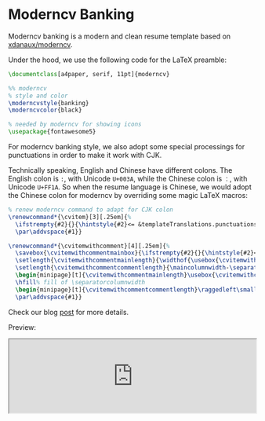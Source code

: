 # Moderncv Banking

Moderncv banking is a modern and clean resume template based on
[xdanaux/moderncv](https://github.com/xdanaux/moderncv).

Under the hood, we use the following code for the LaTeX preamble:

```latex
\documentclass[a4paper, serif, 11pt]{moderncv}

%% moderncv
% style and color
\moderncvstyle{banking}
\moderncvcolor{black}

% needed by moderncv for showing icons
\usepackage{fontawesome5}
```

For moderncv banking style, we also adopt some special processings for
punctuations in order to make it work with CJK.

Technically speaking, English and Chinese have different colons. The English
colon is `:`, with Unicode `U+003A`, while the Chinese colon is `：`, with
Unicode `U+FF1A`. So when the resume language is Chinese, we would adopt the
Chinese colon for moderncv by overriding some magic LaTeX macros:

```latex
% renew moderncv command to adapt for CJK colon
\renewcommand*{\cvitem}[3][.25em]{%
  \ifstrempty{#2}{}{\hintstyle{#2}<= &templateTranslations.punctuations.Colon =>}{#3}%
  \par\addvspace{#1}}

\renewcommand*{\cvitemwithcomment}[4][.25em]{%
  \savebox{\cvitemwithcommentmainbox}{\ifstrempty{#2}{}{\hintstyle{#2}<= &templateTranslations.punctuations.Colon =>}#3}%
  \setlength{\cvitemwithcommentmainlength}{\widthof{\usebox{\cvitemwithcommentmainbox}}}%
  \setlength{\cvitemwithcommentcommentlength}{\maincolumnwidth-\separatorcolumnwidth-\cvitemwithcommentmainlength}%
  \begin{minipage}[t]{\cvitemwithcommentmainlength}\usebox{\cvitemwithcommentmainbox}\end{minipage}%
  \hfill% fill of \separatorcolumnwidth
  \begin{minipage}[t]{\cvitemwithcommentcommentlength}\raggedleft\small\itshape#4\end{minipage}%
  \par\addvspace{#1}}
```

Check our blog
[post](https://blog.ppresume.com/posts/multi-languagues-support#colon) for more
details.

Preview:

<iframe
  title="resume-preview"
  src="https://ppresume.com/pdf/gallery/templates/moderncv-banking.pdf"
  width="100%"
  style={{ aspectRatio: 0.7072135785007072, borderWidth: 0, marginTop: '1rem' }}
></iframe>
